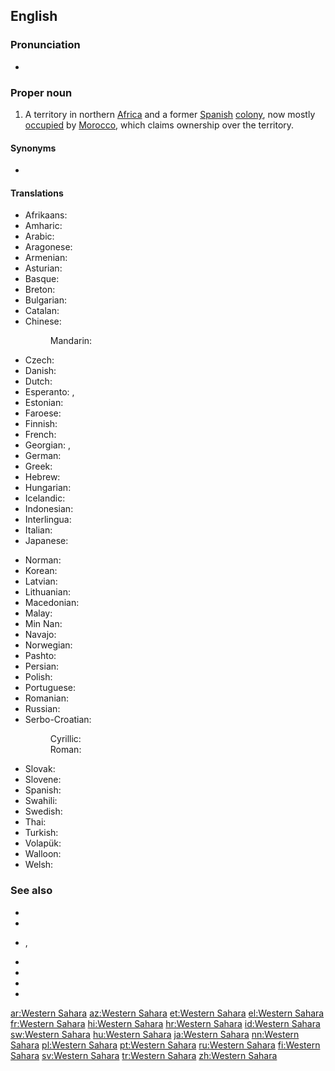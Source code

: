 ==English==
{{wikipedia}}
{{commons cat}}
{{wikivoyage}}
{{Wikinews|Portal:Western Sahara}}

===Pronunciation===
* {{audio|En-us-Western Sahara.ogg|Audio (US)|lang=en}}

===Proper noun===
{{en-proper noun|head=[[western|Western]] [[Sahara]]}}

# A territory in northern [[Africa]] and a former [[Spain|Spanish]] [[colony]], now mostly [[occupation|occupied]] by [[Morocco]], which claims ownership over the territory.

====Synonyms====
* {{sense|territory}} {{l|en|Spanish Sahara}}

====Translations====
{{trans-top|a territory in northern Africa}}
* Afrikaans: {{t|af|Wes-Sahara}}
* Amharic: {{t|am|ምዕራባዊ ሣህራ}}
* Arabic: {{t|ar|اَلصَّحْرَاء اَلْغَرْبِيَّة|f}}
* Aragonese: {{t|an|Sajara Ozidental|m}}
* Armenian: {{t|hy|Արևմտյան Սահարա}}
* Asturian: {{t|ast|Sahara Occidental|m}}
* Basque: {{t|eu|Mendebaldeko Sahara}}
* Breton: {{t|br|Sahara ar C'hornaoueg}}
* Bulgarian: {{t|bg|За́падна Саха́ра|f}}
* Catalan: {{t|ca|Sàhara Occidental|m}}
* Chinese:
*: Mandarin: {{t+|cmn|西撒哈拉|tr=Xī Sāhālā|sc=Hani}}
* Czech: {{t|cs|Západní Sahara|f}}
* Danish: {{t+|da|Vestsahara}}
* Dutch: {{t+|nl|Westelijke Sahara}}
* Esperanto: {{t|eo|Okcidenta Saharo}}, {{t|eo|Saharo Okcidenta}}
* Estonian: {{t|et|Lääne-Sahara}}
* Faroese: {{t|fo|Vestursahara|f|n}}
* Finnish: {{t|fi|Länsi-Sahara}}
* French: {{t+|fr|Sahara occidental|m}}
* Georgian: {{t|ka|დასავლეთი საჰარა|sc=Geor}}, {{t|ka|დასავლეთ საჰარა|sc=Geor}}
* German: {{t+|de|Westsahara|f}}
* Greek: {{t+|el|Δυτική Σαχάρα|f}}
* Hebrew: {{t|he|סהרה המערבית|f|tr=Sahara ha-Ma'aravit}}
* Hungarian: {{t+|hu|Nyugat-Szahara}}
* Icelandic: {{t|is|Vestur-Sahara}}
* Indonesian: {{t|id|Sahara Barat}}
* Interlingua: {{t|ia|Sahara Occidental}}
* Italian: {{t|it|Sahara Occidentale|m}}
* Japanese: {{t|ja|西サハラ|tr=Nishi Sahara}}
{{trans-mid}}
* Norman: {{t|nrf|Sahara du Vouêt|m}}
* Korean: {{t+|ko|서사하라|tr=Seo-Sahara|sc=Hang}}
* Latvian: {{t+|lv|Rietumsahāra}}
* Lithuanian: {{t+|lt|Vakarų Sachara}}
* Macedonian: {{t|mk|За́падна Саха́ра|f}}
* Malay: {{t|ms|Sahara Barat}}
* Min Nan: {{t|nan|Sai Sahara}}
* Navajo: {{t|nv|Kéyah Sahééwa Eʼeʼaahjí Siʼánígíí}}
* Norwegian: {{t|no|Vest-Sahara}}
* Pashto: {{t|ps|لوېديځه صحارا|sc=ps-Arab}}
* Persian: {{t|fa|صحرای غربی|tr=sahâra-ye ğarbi}}
* Polish: {{t+|pl|Sahara Zachodnia|f}}
* Portuguese: {{t+|pt|Saara Ocidental|m}}
* Romanian: {{t|ro|Sahara Occidentală|f}}
* Russian: {{t|ru|За́падная Саха́ра|f}}
* Serbo-Croatian:
*: Cyrillic: {{t|sh|Западна Сахара|f}}
*: Roman: {{t|sh|Zapadna Sahara|f}}
* Slovak: {{t|sk|Západná Sahara|f}}
* Slovene: {{t+|sl|Zahódna Sahára|f}}
* Spanish: {{t+|es|Sahara Occidental|m}}
* Swahili: {{t+|sw|Sahara Magharibi}}
* Swedish: {{t+|sv|Västsahara}}
* Thai: {{t|th|ซาฮาราตะวันตก|tr=saa-haa-raa-dtà-wan-dtòk}}
* Turkish: {{t+|tr|Batı Sahra}}
* Volapük: {{t|vo|Sahar Vesüdik}}
* Walloon: {{t|wa|Sara Coûtchantrece}}
* Welsh: {{t|cy|Gorllewin Sahara}}
{{trans-bottom}}

===See also===
* {{l|en|Appendix:Countries of the world}}
* {{l|en|Appendix:Place names in Western Sahara}}
* {{l|en|Maghreb}}, {{l|en|Maghrib}}
* {{l|en|Morocco}}
* {{l|en|El Aaiún}}
* {{l|en|North Africa}}
* {{l|en|Northwest Africa}}

[[ar:Western Sahara]]
[[az:Western Sahara]]
[[et:Western Sahara]]
[[el:Western Sahara]]
[[fr:Western Sahara]]
[[hi:Western Sahara]]
[[hr:Western Sahara]]
[[id:Western Sahara]]
[[sw:Western Sahara]]
[[hu:Western Sahara]]
[[ja:Western Sahara]]
[[nn:Western Sahara]]
[[pl:Western Sahara]]
[[pt:Western Sahara]]
[[ru:Western Sahara]]
[[fi:Western Sahara]]
[[sv:Western Sahara]]
[[tr:Western Sahara]]
[[zh:Western Sahara]]